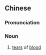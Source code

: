 ==Chinese==
{{zh-forms|s=血泪}}

===Pronunciation===
{{zh-pron
|m=血lèi
|c=hyut3 leoi6
|mn=qz:huih-lūi/tw,xm,zz:hiat-lūi/qz:hiat-lē
|cat=n
}}

===Noun===
{{zh-noun}}

# [[tear]]s of [[blood]]